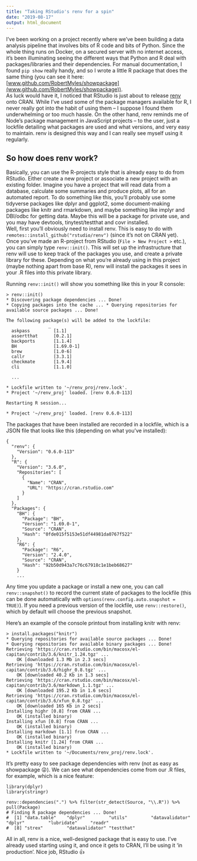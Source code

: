 ```yaml
---
title: "Taking RStudio's renv for a spin"
date: "2019-08-17"
output: html_document
---
```


I’ve been working on a project recently where we’ve been building a data
analysis pipeline that involves bits of R code and bits of Python. Since
the whole thing runs on Docker, on a secured server with no internet
access, it’s been illuminating seeing the different ways that Python and
R deal with packages/libraries and their dependencies. For manual
documentation, I found `pip show` really handy, and so I wrote a little
R package that does the same thing (you can see it here:
[www.github.com/RobertMyles/showpackage](www.github.com/RobertMyles/showpackage)).  
As luck would have it, I noticed that RStudio is just about to release
[renv](https://github.com/rstudio/renv) onto CRAN. While I’ve used some
of the package managers available for R, I never really got into the
habit of using them – I suppose I found them underwhelming or too much
hassle. On the other hand, renv reminds me of Node’s package management
in JavaScript projects – to the user, just a lockfile detailing what
packages are used and what versions, and very easy to maintain. renv is
designed this way and I can really see myself using it regularly.

So how does renv work?
----------------------

Basically, you can use the R-projects style that is already easy to do
from RStudio. Either create a new project or associate a new project
with an existing folder. Imagine you have a project that will read data
from a database, calculate some summaries and produce plots, all for an
automated report. To do something like this, you’ll probably use some
tidyverse packages like dplyr and ggplot2, some document-making packages
like knitr and rmarkdown, and maybe something like implyr and DBI/odbc
for getting data. Maybe this will be a package for private use, and you
may have devtools, tinytest/testthat and covr installed.  
Well, first you’ll obviously need to install renv. This is easy to do
with `remotes::install_github("rstudio/renv")` (since it’s not on CRAN
yet). Once you’ve made an R-project from RStudio (`File > New Project >`
etc.), you can simply type `renv::init()`. This will set up the
infrastructure that renv will use to keep track of the packages you use,
and create a private library for these. Depending on what you’re already
using in this project (maybe nothing apart from base R), renv will
install the packages it sees in your .R files into this private library.

Running `renv::init()` will show you something like this in your R
console:

    > renv::init()
    * Discovering package dependencies ... Done!
    * Copying packages into the cache ... * Querying repositories for available source packages ... Done!

    The following package(s) will be added to the lockfile:
                    _           
      askpass         [1.1]     
      assertthat      [0.2.1]   
      backports       [1.1.4]   
      BH              [1.69.0-1]
      brew            [1.0-6]   
      callr           [3.3.1]   
      checkmate       [1.9.4]   
      cli             [1.1.0] 
      
      ...
      
    * Lockfile written to '~/renv_proj/renv.lock'.
    * Project '~/renv_proj' loaded. [renv 0.6.0-113]

    Restarting R session...

    * Project '~/renv_proj' loaded. [renv 0.6.0-113]

The packages that have been installed are recorded in a lockfile, which
is a JSON file that looks like this (depending on what you’ve
installed):

    {
      "renv": {
        "Version": "0.6.0-113"
      },
      "R": {
        "Version": "3.6.0",
        "Repositories": [
          {
            "Name": "CRAN",
            "URL": "https://cran.rstudio.com"
          }
        ]
      },
      "Packages": {
        "BH": {
          "Package": "BH",
          "Version": "1.69.0-1",
          "Source": "CRAN",
          "Hash": "0fde015f5153e51df44981da0767f522"
        },
        "R6": {
          "Package": "R6",
          "Version": "2.4.0",
          "Source": "CRAN",
          "Hash": "92b50d943a7c76c67918c1e1beb68627"
        }
        ...

Any time you update a package or install a new one, you can call
`renv::snapshot()` to record the current state of packages to the
lockfile (this can be done automatically with
`options(renv.config.auto.snapshot = TRUE)`). If you need a previous
version of the lockfile, use `renv::restore()`, which by default will
choose the previous snapshot.

Here’s an example of the console printout from installing knitr with
renv:

    > install.packages("knitr")
    * Querying repositories for available source packages ... Done!
    * Querying repositories for available binary packages ... Done!
    Retrieving 'https://cran.rstudio.com/bin/macosx/el-capitan/contrib/3.6/knitr_1.24.tgz' ...
        OK [downloaded 1.3 Mb in 2.3 secs]
    Retrieving 'https://cran.rstudio.com/bin/macosx/el-capitan/contrib/3.6/highr_0.8.tgz' ...
        OK [downloaded 40.2 Kb in 1.3 secs]
    Retrieving 'https://cran.rstudio.com/bin/macosx/el-capitan/contrib/3.6/markdown_1.1.tgz' ...
        OK [downloaded 195.2 Kb in 1.6 secs]
    Retrieving 'https://cran.rstudio.com/bin/macosx/el-capitan/contrib/3.6/xfun_0.8.tgz' ...
        OK [downloaded 165 Kb in 2 secs]
    Installing highr [0.8] from CRAN ...
        OK (installed binary)
    Installing xfun [0.8] from CRAN ...
        OK (installed binary)
    Installing markdown [1.1] from CRAN ...
        OK (installed binary)
    Installing knitr [1.24] from CRAN ...
        OK (installed binary)
    * Lockfile written to '~/Documents/renv_proj/renv.lock'.

It’s pretty easy to see package dependencies with renv (not as easy as
showpackage 😜). We can see what dependencies come from our .R files, for
example, which is a nice feature:

    library(dplyr)
    library(stringr)

    renv::dependencies(".") %>% filter(str_detect(Source, "\\.R")) %>% pull(Package)
    # Finding R package dependencies ... Done!
    #  [1] "data.table"    "dplyr"         "utils"         "datavalidator" "dplyr"         "lubridate"     "readr"        
    #  [8] "strex"         "datavalidator" "testthat" 

All in all, renv is a nice, well-designed package that is easy to use.
I’ve already used starting using it, and once it gets to CRAN, I’ll be
using it ‘in production’. Nice job, RStudio 👍
